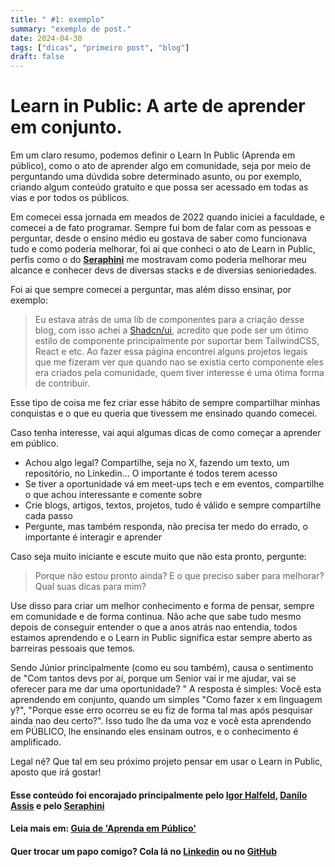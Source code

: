 ```yaml
---
title: " #1: exemplo"
summary: "exemplo de post."
date: 2024-04-30
tags: ["dicas", "primeiro post", "blog"]
draft: false
---
```


# Learn in Public: A arte de aprender em conjunto. 

Em um claro resumo, podemos definir o Learn In Public (Aprenda em público), como o ato de aprender algo em comunidade, seja por meio de perguntando uma dúvdida sobre determinado asunto,
ou por exemplo, criando algum conteúdo gratuito e que possa ser acessado em todas as vias e por todos os públicos.

Em comecei essa jornada em meados de 2022 quando iniciei a faculdade, e comecei a de fato programar. Sempre fui bom de falar com as pessoas e perguntar, desde o ensino médio eu gostava de saber
como funcionava tudo e como poderia melhorar, foi ai que conheci o ato de Learn in Public, perfis como o do **[Seraphini](https://twitter.com/sseraphini)** me mostravam como poderia melhorar meu alcance
e conhecer devs de diversas stacks e de diversias senioriedades.  

Foi ai que sempre comecei a perguntar, mas além disso ensinar, por exemplo:

>Eu estava atrás de uma lib de componentes para a criação desse blog, com isso achei a [Shadcn/ui](https://ui.shadcn.com), acredito que pode ser um ótimo estilo de componente principalmente por suportar bem TailwindCSS, React e etc.
Ao fazer essa página encontrei alguns projetos legais que me fizeram ver que quando nao se existia certo componente eles era criados pela comunidade, quem tiver interesse é uma ótima forma de contribuir.

Esse tipo de coisa me fez criar esse hábito de sempre compartilhar minhas conquistas e o que eu queria que tivessem me ensinado quando comecei.

Caso tenha interesse, vai aqui algumas dicas de como começar a aprender em público.

* Achou algo legal? Compartilhe, seja no X, fazendo um texto, um repositório, no Linkedin... O importante é todos terem acesso
* Se tiver a oportunidade vá em meet-ups tech e em eventos, compartilhe o que achou interessante e comente sobre
* Crie blogs, artigos, textos, projetos, tudo é válido e sempre compartilhe cada passo
* Pergunte, mas também responda, não precisa ter medo do errado, o importante é interagir e aprender

Caso seja muito iniciante e escute muito que não esta pronto, pergunte:

>Porque não estou pronto ainda? E o que preciso saber para melhorar? Qual suas dicas para mim? 

Use disso para criar um melhor conhecimento e forma de pensar, sempre em comunidade e de forma continua. Não ache que sabe tudo mesmo depois de conseguir entender
o que a anos atrás nao entendia, todos estamos aprendendo e o Learn in Public significa estar sempre aberto as barreiras pessoais que temos. 

Sendo Júnior principalmente (como eu sou também), causa o sentimento de "Com tantos devs por aí, porque um Senior vai ir me ajudar, vai se oferecer para me dar uma oportunidade? "
A resposta é simples: Você esta aprendendo em conjunto, quando um simples "Como fazer x em linguagem y?", "Porque esse erro ocorreu se eu fiz de forma tal mas após pesquisar ainda nao deu certo?". 
Isso tudo lhe da uma voz e você esta aprendendo em PÚBLICO, lhe ensinando eles ensinam outros, e o conhecimento é amplificado.

Legal né? Que tal em seu próximo projeto pensar em usar o Learn in Public, aposto que irá gostar!

#### Esse conteúdo foi encorajado principalmente pelo [Igor Halfeld](https://twitter.com/igorhalfeld), [Danilo Assis](https://twitter.com/daniloab_) e pelo [Seraphini](https://twitter.com/sseraphini)
#### Leia mais em: [Guia de 'Aprenda em Público'](https://segredo.dev/aprenda-em-publico/)

#### Quer trocar um papo comigo? Cola lá no [Linkedin](https://www.linkedin.com/in/arthcc/) ou no [GitHub](https://github.com/arthcc)


